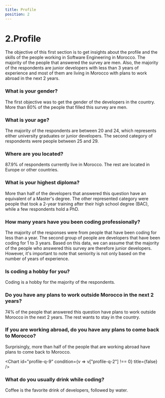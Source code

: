 ```yaml
---
title: Profile
position: 2
---
```


# 2.Profile

The objective of this first section is to get insights about the profile and the skills of the people working in Software Engineering in Morocco. The majority of the people that answered the survey are men. Also, the majority of the respondents are junior developers with less than 3 years of experience and most of them are living in Morocco with plans to work abroad in the next 2 years.

### What is your gender?

The first objective was to get the gender of the developers in the country. More than 80% of the people that filled this survey are men.

<Chart id="profile-q-0" pie title={false} />

### What is your age?

The majority of the respondents are between 20 and 24, which represents either university graduates or junior developers. The second category of respondents were people between 25 and 29.

<Chart id="profile-q-1" title={false} />

### Where are you located?

87.9% of respondents currently live in Morocco. The rest are located in Europe or other countries.

<Chart id="profile-q-2" title={false} />

### What is your highest diploma?

More than half of the developers that answered this question have an equivalent of a Master's degree. The other represented category were people that took a 2-year training after their high school degree (BAC), while a few respondents hold a PhD.

<Chart id="profile-q-4" pie title={false} />

### How many years have you been coding professionally?

The majority of the responses were from people that have been coding for less than a year. The second group of people are developers that have been coding for 1 to 3 years. Based on this data, we can assume that the majority of the people who answered this survey are therefore junior developers. However, it's important to note that seniority is not only based on the number of years of experience.

<Chart id="profile-q-5" title={false} />

### Is coding a hobby for you?

Coding is a hobby for the majority of the respondents.

<Chart id="profile-q-6" title={false} />

### Do you have any plans to work outside Morocco in the next 2 years?

74% of the people that answered this question have plans to work outside Morocco in the next 2 years. The rest wants to stay in the country.

<Chart id="profile-q-8" title={false} />

### If you are working abroad, do you have any plans to come back to Morocco?

Surprisingly, more than half of the people that are working abroad have plans to come back to Morocco.

<Chart id="profile-q-9" condition={v => v["profile-q-2"] !== 0} title={false} />

### What do you usually drink while coding?

Coffee is the favorite drink of developers, followed by water.

<Chart id="profile-q-15" title={false} />
